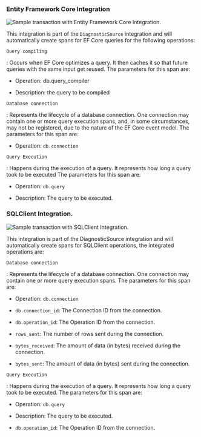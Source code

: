 ### Entity Framework Core Integration

![Sample transaction  with Entity Framework Core Integration.](ef-core-integration.png)

This integration is part of the `DiagnosticSource` integration and will automatically create spans for EF Core queries for the following operations:

`Query compiling`

: Occurs when EF Core optimizes a query. It then caches it so that future queries with the same input get reused.
The parameters for this span are:

* Operation: db.query_compiler

* Description: the query to be compiled


`Database connection`

: Represents the lifecycle of a database connection. One connection may contain one or more query execution spans, and, in some circumstances, may not be registered, due to the nature of the EF Core event model.
The parameters for this span are:

* Operation: `db.connection`

`Query Execution`

: Happens during the execution of a query. It represents how long a query took to be executed
The parameters for this span are:

* Operation: `db.query`

* Description: The query to be executed.

### SQLClient Integration.

![Sample transaction  with SQLClient Integration.](sql-client-integration.png)

This integration is part of the DiagnosticSource integration and will automatically create spans for SQLClient operations, the integrated operations are:

`Database connection`

: Represents the lifecycle of a database connection. One connection may contain one or more query execution spans.
The parameters for this span are:

* Operation: `db.connection`

* `db.connection_id`: The Connection ID from the connection.

* `db.operation_id`: The Operation ID from the connection.

* `rows_sent`: The number of rows sent during the connection.

* `bytes_received`: The amount of data (in bytes) received during the connection.

* `bytes_sent`: The amount of data (in bytes) sent during the connection.

`Query Execution`

: Happens during the execution of a query. It represents how long a query took to be executed.
The parameters for this span are:

* Operation: `db.query`

* Description: The query to be executed.

* `db.operation_id`: The Operation ID from the connection.